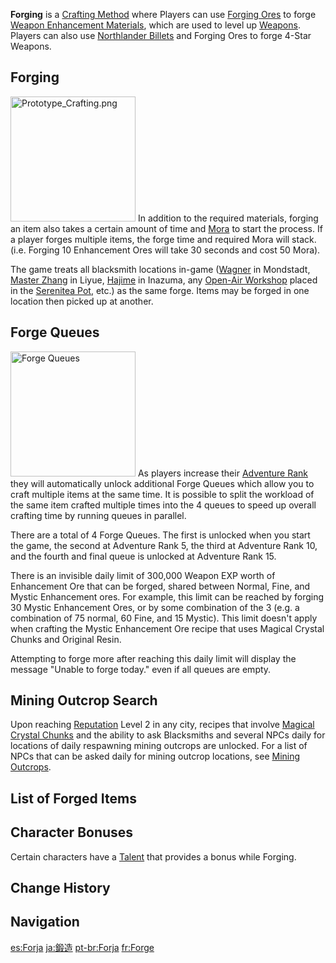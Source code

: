 {{Terminology Infobox
|image = Icon Forging Small.png
|type  = Crafting Methods
|type2 = Game Systems
}}
'''Forging''' is a [[Crafting Method]] where Players can use [[Forging Ores]] to forge [[Weapon Enhancement Materials]], which are used to level up [[Weapons]]. Players can also use [[Northlander Billets]] and Forging Ores to forge 4-Star Weapons.

==Forging==
{{See also|Forging Materials}}
[[File:Prototype Crafting.png|200px|thumb|right]]
In addition to the required materials, forging an item also takes a certain amount of time and [[Mora]] to start the process. If a player forges multiple items, the forge time and required Mora will stack. (i.e. Forging 10 Enhancement Ores will take 30 seconds and cost 50 Mora).

The game treats all blacksmith locations in-game ([[Wagner]] in Mondstadt, [[Master Zhang]] in Liyue, [[Hajime]] in Inazuma, any [[Open-Air Workshop]] placed in the [[Housing|Serenitea Pot]], etc.) as the same forge. Items may be forged in one location then picked up at another.

==Forge Queues==
[[File:Forge Queues.png|right|200px|thumb|Forge Queues]]
As players increase their [[Adventure Rank]] they will automatically unlock additional Forge Queues which allow you to craft multiple items at the same time. It is possible to split the workload of the same item crafted multiple times into the 4 queues to speed up overall crafting time by running queues in parallel.

There are a total of 4 Forge Queues. The first is unlocked when you start the game, the second at Adventure Rank 5, the third at Adventure Rank 10, and the fourth and final queue is unlocked at Adventure Rank 15.

There is an invisible daily limit of 300,000 Weapon EXP worth of Enhancement Ore that can be forged, shared between Normal, Fine, and Mystic Enhancement ores. For example, this limit can be reached by forging 30 Mystic Enhancement Ores, or by some combination of the 3 (e.g. a combination of 75 normal, 60 Fine, and 15 Mystic). This limit doesn't apply when crafting the Mystic Enhancement Ore recipe that uses Magical Crystal Chunks and Original Resin.

Attempting to forge more after reaching this daily limit will display the message "Unable to forge <Ore> today." even if all queues are empty.

==Mining Outcrop Search==
{{Main|Mining Outcrops}}
Upon reaching [[Reputation]] Level 2 in any city, recipes that involve [[Magical Crystal Chunk]]s and the ability to ask Blacksmiths and several NPCs daily for locations of daily respawning mining outcrops are unlocked. For a list of NPCs that can be asked daily for mining outcrop locations, see [[Mining Outcrops#Mining Outcrop Search|Mining Outcrops]].

==List of Forged Items==
{{Recipes
|category=Weapon Enhancement Materials
|type=Forging
}}
{{Recipes
|category=Weapons
|notcategory=Weapon Enhancement Materials
|type=Forging
}}
{{Recipes
|category=Gadgets
|type=Forging
}}

==Character Bonuses==
Certain characters have a [[Talent]] that provides a bonus while Forging.
{{Talents by Category Table|Forging Talents}}

==Change History==
{{Change History|1.0}}

==Navigation==
{{Game Systems Navbox|Other}}

[[es:Forja]]
[[ja:鍛造]]
[[pt-br:Forja]]
[[fr:Forge]]